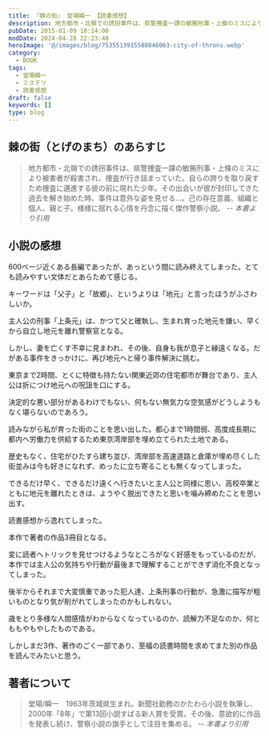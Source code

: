 ```yaml
---
title: 『棘の街』 堂場瞬一 【読書感想】
description: 地方都市・北嶺での誘拐事件は、県警捜査一課の敏腕刑事・上條のミスにより被害者が殺害され、捜査が行き詰まっていた。自らの誇りを取り戻すため捜査に邁進する彼の前に現れた少年。その出会いが彼が封印してきた過去を解き始めた時、事件は意外な姿を見せる…。己の存在意義、組織と個人、親と子。様様に揺れる心情を丹念に描く傑作警察小説。
pubDate: 2015-01-09 18:14:00
modDate: 2024-04-28 22:23:48
heroImage: '@/images/blog/7535513915588046063-city-of-throns.webp'
category:
  - BOOK
tags:
  - 堂場瞬一
  - ミステリ
  - 読書感想
draft: false
keywords: []
type: blog
---
```


## 棘の街（とげのまち）のあらすじ

> 地方都市・北嶺での誘拐事件は、県警捜査一課の敏腕刑事・上條のミスにより被害者が殺害され、捜査が行き詰まっていた。自らの誇りを取り戻すため捜査に邁進する彼の前に現れた少年。その出会いが彼が封印してきた過去を解き始めた時、事件は意外な姿を見せる…。己の存在意義、組織と個人、親と子。様様に揺れる心情を丹念に描く傑作警察小説。 <cite>-- 本書より引用</cite>

## 小説の感想

600ページ近くある長編であったが、あっという間に読み終えてしまった。とても読みやすい文体だとあらためて感じる。

キーワードは「父子」と「故郷」、というよりは「地元」と言ったほうがふさわしいか。

主人公の刑事「上条元」は、かつて父と確執し、生まれ育った地元を嫌い、早くから自立し地元を離れ警察官となる。

しかし、妻を亡くす不幸に見まわれ、その後、自身も我が息子と縁遠くなる。だがある事件をきっかけに、再び地元へと帰り事件解決に挑む。

東京まで2時間、とくに特徴も持たない関東近郊の住宅都市が舞台であり、主人公は折につけ地元への呪詛を口にする。

決定的な悪い部分があるわけでもない、何もない無気力な空気感がどうしようもなく堪らないのであろう。

読みながら私が育った街のことを思い出した。都心まで1時間弱、高度成長期に都内へ労働力を供給するため東京湾岸部を埋め立てられた土地である。

歴史もなく、住宅がひたすら建ち並び、湾岸部を高速道路と倉庫が埋め尽くした街並みは今も好きになれず、めったに立ち寄ることも無くなってしまった。

できるだけ早く、できるだけ遠くへ行きたいと主人公と同様に思い、高校卒業とともに地元を離れたときは、ようやく脱出できたと思いを噛み締めたことを思い出す。

読書感想から逸れてしまった。

本作で著者の作品3冊目となる。

変に読者へトリックを見せつけるようなところがなく好感をもっているのだが、本作では主人公の気持ちや行動が最後まで理解することができず消化不良となってしまった。

後半からそれまで大変慎重であった犯人達、上条刑事の行動が、急激に描写が粗いものとなり気が削がれてしまったのかもしれない。

歳をとり多様な人間感情がわからなくなっているのか、読解力不足なのか、何とももやもやしたものである。

しかしまだ3作、著作のごく一部であり、至福の読書時間を求めてまた別の作品を読んでみたいと思う。

<div class='not-prose'>
  <div data-vc_mylinkbox_id='886768331'></div>
</div>

## 著者について

> 堂場/瞬一　1963年茨城県生まれ。新聞社勤務のかたわら小説を執筆し、2000年「8年」で第13回小説すばる新人賞を受賞。その後、意欲的に作品を発表し続け、警察小説の旗手として注目を集める。 <cite>-- 本書より引用</cite>
